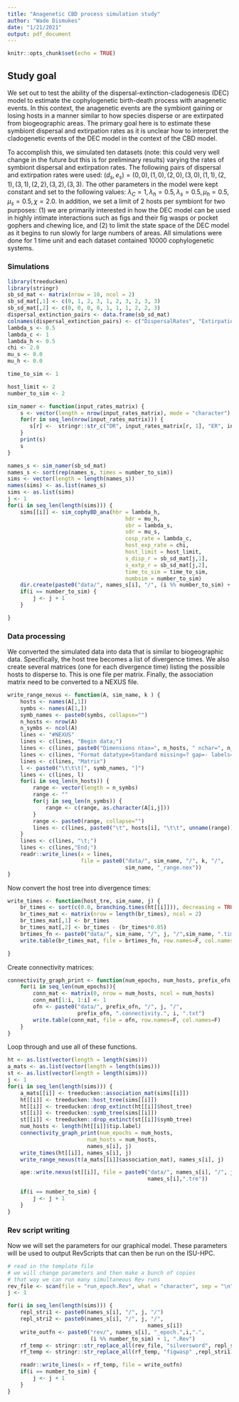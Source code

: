 ```yaml
---
title: "Anagenetic CBD process simulation study"
author: "Wade Dismukes"
date: "1/21/2021"
output: pdf_document
---
```


```r
knitr::opts_chunk$set(echo = TRUE)
```

## Study goal

We set out to test the ability of the dispersal-extinction-cladogenesis (DEC) model to estimate the cophylogenetic birth-death process with anagenetic events. In this context, the anagenetic events are the symbiont gaining or losing hosts in a manner similar to how species disperse or are extirpated from biogeographic areas. The primary goal here is to estimate these symbiont dispersal and extirpation rates as it is unclear how to interpret the cladogenetic events of the DEC model in the context of the CBD model.

To accomplish this, we simulated ten datasets (note: this could very well change in the future but this is for preliminary results) varying the rates of symbiont dispersal and extirpation rates. The following pairs of dispersal and extirpation rates were used: $(d_s, e_s) = {(0,0), (1,0), (2,0), (3,0), (1,1), (2,1), (3,1), (2,2), (3,2), (3,3)}$. The other parameters in the model were kept constant and set to the following values: $\lambda_C = 1, \lambda_h = 0.5,  \lambda_s = 0.5, \mu_h = 0.5, \mu_s = 0.5, \chi = 2.0$. In addition, we set a limit of 2 hosts per symbiont for two purposes: (1) we are primarily interested in how the DEC model can be used in highly intimate interactions such as figs and their fig wasps or pocket gophers and chewing lice, and (2) to limit the state space of the DEC model as it begins to run slowly for large numbers of areas. All simulations were done for 1 time unit and each dataset contained 10000 cophylogenetic systems. 


### Simulations
```r
library(treeducken)
library(stringr)
sb_sd_mat <- matrix(nrow = 10, ncol = 2)
sb_sd_mat[,1] <- c(0, 1, 2, 3, 1, 2, 3, 2, 3, 3) 
sb_sd_mat[,2] <- c(0, 0, 0, 0, 1, 1, 1, 2, 2, 3)
dispersal_extinction_pairs <- data.frame(sb_sd_mat)
colnames(dispersal_extinction_pairs) <- c("DispersalRates", "ExtirpationRates")
lambda_s <- 0.5
lambda_c <- 1
lambda_h <- 0.5
chi <- 2.0
mu_s <- 0.0
mu_h <- 0.0

time_to_sim <- 1

host_limit <- 2
number_to_sim <- 2
```


```r
sim_namer <- function(input_rates_matrix) {
    s <- vector(length = nrow(input_rates_matrix), mode = "character")
    for(r in seq_len(nrow(input_rates_matrix))) {
       s[r] <-  stringr::str_c("DR", input_rates_matrix[r, 1], "ER", input_rates_matrix[r, 2])
    }
    print(s)
    s
}

names_s <- sim_namer(sb_sd_mat)
names_s <- sort(rep(names_s, times = number_to_sim))
sims <- vector(length = length(names_s))
names(sims) <- as.list(names_s)
sims <- as.list(sims)
j <- 1
for(i in seq_len(length(sims))) {
    sims[[i]] <- sim_cophyBD_ana(hbr = lambda_h,
                                     hdr = mu_h,
                                     sbr = lambda_s,
                                     sdr = mu_s,
                                     cosp_rate = lambda_c,
                                     host_exp_rate = chi,
                                     host_limit = host_limit,
                                     s_disp_r = sb_sd_mat[j,1],
                                     s_extp_r = sb_sd_mat[j,2],
                                     time_to_sim = time_to_sim,
                                     numbsim = number_to_sim)
    dir.create(paste0("data/", names_s[i], "/", (i %% number_to_sim) + 1 , "/"), recursive = T)
    if(i == number_to_sim) {
        j <- j + 1
    }

}
```


### Data processing

We converted the simulated data into data that is similar to biogeographic data.
Specifically, the host tree becomes a list of divergence times. 
We also create several matrices (one for each divergence time) listing the possible hosts to disperse to. This is one file per matrix.
Finally, the association matrix need to be converted to a NEXUS file.

```r
write_range_nexus <- function(A, sim_name, k ) {
    hosts <- names(A[,1])
    symbs <- names(A[1,])
    symb_names <- paste0(symbs, collapse="")
    n_hosts <- nrow(A)
    n_symbs <- ncol(A)
    lines <- "#NEXUS"
    lines <- c(lines, "Begin data;")
    lines <- c(lines, paste0("Dimensions ntax=", n_hosts, " nchar=", n_symbs))
    lines <- c(lines, "Format datatype=Standard missing=? gap=- labels=\"01\";")
    lines <- c(lines, "Matrix")
    l <- paste0("\t\t\t[", symb_names, "]")
    lines <- c(lines, l)
    for(i in seq_len(n_hosts)) {
        range <- vector(length = n_symbs)
        range <- ""
        for(j in seq_len(n_symbs)) {
            range <- c(range, as.character(A[i,j]))
        }
        range <- paste0(range, collapse="")
        lines <- c(lines, paste0("\t", hosts[i], "\t\t", unname(range)))
    }
    lines <- c(lines, "\t;")
    lines <- c(lines,"End;")
    readr::write_lines(x = lines,
                       file = paste0("data/", sim_name, "/", k, "/", 
                                     sim_name, "_range.nex"))
}
```

Now convert the host tree into divergence times:

```r
write_times <- function(host_tre, sim_name, j) {
    br_times <- sort(c(0.0, branching.times(ht[[i]])), decreasing = TRUE)
    br_times_mat <- matrix(nrow = length(br_times), ncol = 2)
    br_times_mat[,1] <- br_times
    br_times_mat[,2] <- br_times - (br_times*0.05)
    brtimes_fn <- paste0("data/", sim_name, "/", j, "/",sim_name, ".times.txt")
    write.table(br_times_mat, file = brtimes_fn, row.names=F, col.names=F)

}
```


Create connectivity matrices:

```r
connectivity_graph_print <- function(num_epochs, num_hosts, prefix_ofn, j){
    for(i in seq_len(num_epochs)){
        conn_mat <- matrix(0, nrow = num_hosts, ncol = num_hosts)
        conn_mat[1:i, 1:i] <- 1
        ofn <- paste0("data/", prefix_ofn, "/", j, "/",
                      prefix_ofn, ".connectivity.", i, ".txt")
        write.table(conn_mat, file = ofn, row.names=F, col.names=F)
    }
}
```


Loop through and use all of these functions. 
```r
ht <- as.list(vector(length = length(sims)))
a_mats <- as.list(vector(length = length(sims)))
st <- as.list(vector(length = length(sims)))
j <- 1
for(i in seq_len(length(sims))) {
    a_mats[[i]] <- treeducken::association_mat(sims[[i]])
    ht[[i]] <- treeducken::host_tree(sims[[i]])
    ht[[i]] <- treeducken::drop_extinct(ht[[i]]$host_tree)
    st[[i]] <- treeducken::symb_tree(sims[[i]])
    st[[i]] <- treeducken::drop_extinct(st[[i]]$symb_tree)
    num_hosts <- length(ht[[i]]$tip.label)
    connectivity_graph_print(num_epochs = num_hosts,
                         num_hosts = num_hosts,
                         names_s[i], j)
    write_times(ht[[i]], names_s[i], j)
    write_range_nexus(t(a_mats[[i]]$association_mat), names_s[i], j)

    ape::write.nexus(st[[i]], file = paste0("data/", names_s[i], "/", j, "/", 
                                            names_s[i],".tre"))

    if(i == number_to_sim) {
        j <- j + 1
    }
}

```


### Rev script writing


Now we will set the parameters for our graphical model. 
These parameters will be used to output RevScripts that can then be run on the ISU-HPC.


```r

# read in the template file
# we will change parameters and then make a bunch of copies
# that way we can run many simultaneous Rev runs
rev_file <- scan(file = "run_epoch.Rev", what = "character", sep = "\n")
j <- 1

for(i in seq_len(length(sims))) {
    repl_stri1 <- paste0(names_s[i], "/", j, "/")
    repl_stri2 <- paste0(names_s[i], "/", j, "/", 
                                            names_s[i])
    write_outfn <- paste0("rev/", names_s[i], "_epoch.",i,".",
                          (i %% number_to_sim) + 1, ".Rev")
    rf_temp <- stringr::str_replace_all(rev_file, "silversword", repl_stri2)
    rf_temp <- stringr::str_replace_all(rf_temp, "figwasp" ,repl_stri1)

    readr::write_lines(x = rf_temp, file = write_outfn)
    if(i == number_to_sim) {
        j <- j + 1
    }
}
```
